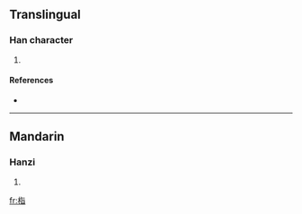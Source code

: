 ==Translingual==

===Han character===
{{Han char|rn=75|rad=木|as=06|sn=10|four=4196<sub>1</sub>|canj=木心日 (DPA), X木心日 (XDPA)}}

# {{defn|Han|sort=木06}}

====References====
* {{Han ref|kx=0524.090|dkj=14747|dj=0912.100|hdz=21203.030|uh=683A|ud=26682|bh=D1F2|bd=53746}}

----

==Mandarin==

===Hanzi===
{{cmn-hanzi|pin=[[zhǐ]] ([[zhi3]])|wg=chih<sup>3</sup>}}

# {{defn|Mandarin|sort=木06}}

[[fr:栺]]